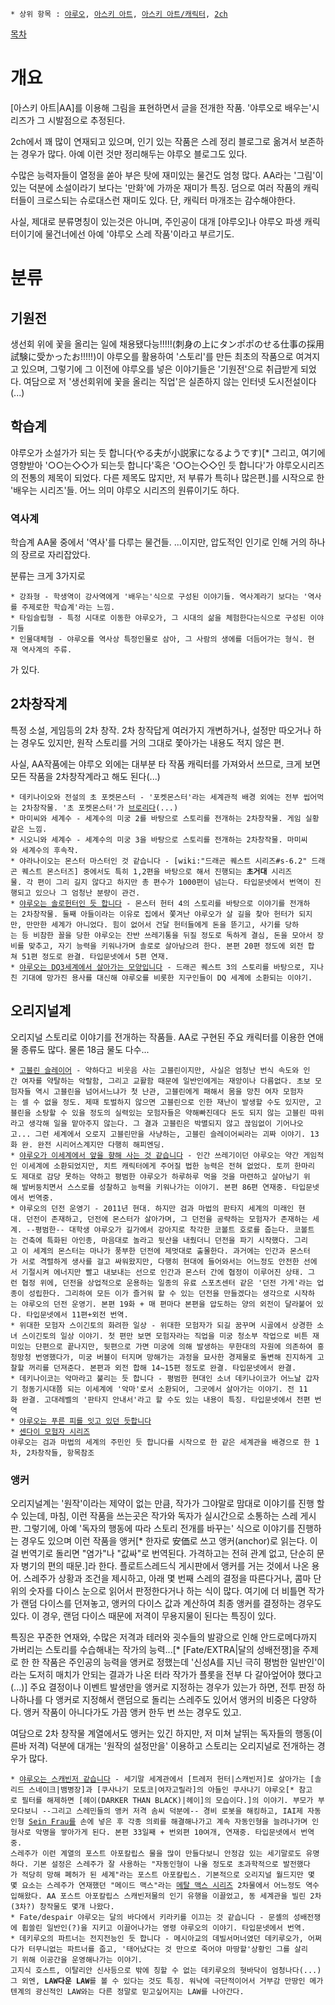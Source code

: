  * 상위 항목 : [[야루오]], [[아스키 아트]], [[아스키 아트/캐릭터]], [[2ch]]

[[목차]]
= 개요 =
[아스키 아트|AA]를 이용해 그림을 표현하면서 글을 전개한 작품. '야루오로 배우는'시리즈가 그 시발점으로 추정된다.

2ch에서 꽤 많이 연재되고 있으며, 인기 있는 작품은 스레 정리 블로그로 옮겨서 보존하는 경우가 많다. 아예 이런 것만 정리해두는 야루오 블로그도 있다.

수많은 능력자들이 열정을 쏟아 부은 탓에 재미있는 물건도 엄청 많다. AA라는 '그림'이 있는 덕분에 소설이라기 보다는 '만화'에 가까운 재미가 특징. 덤으로 여러 작품의 캐릭터들이 크로스되는 슈로대스런 재미도 있다. 단, 캐릭터 마개조는 감수해야한다.

사실, 제대로 분류명칭이 있는것은 아니며, 주인공이 대개 [야루오]나 야루오 파생 캐릭터이기에 물건너에선 아예 '야루오 스레 작품'이라고 부르기도.

= 분류 =
== 기원전 ==
생선회 위에 꽃을 올리는 일에 채용됐다능!!!!!(刺身の上にタンポポのせる仕事の採用試験に受かったお!!!!!)이 야루오를 활용하여 '스토리'를 만든 최초의 작품으로 여겨지고 있으며, 그렇기에 그 이전에 야루오를 넣은 이야기들은 '기원전'으로 취급받게 되었다.
여담으로 저 '생선회위에 꽃을 올리는 직업'은 실존하지 않는 인터넷 도시전설이다(...)

== 학습계 ==
야루오가 소설가가 되는 듯 합니다(やる夫が小説家になるようです)[* 그리고, 여기에 영향받아 '○○는◇◇가 되는듯 합니다'혹은 '○○는◇◇인 듯 합니다'가 야루오시리즈의 전통의 제목이 되었다. 다른 제목도 많지만, 저 부류가 특히나 많은편.]를 시작으로 한 '배우는 시리즈'들.
어느 의미 야루오 시리즈의 원류이기도 하다.


=== 역사계 ===
학습계 AA물 중에서 '역사'를 다루는 물건들. ...이지만, 압도적인 인기로 인해 거의 하나의 장르로 자리잡았다.

분류는 크게 3가지로
 * 강좌형 - 학생역이 강사역에게 '배우는'식으로 구성된 이야기들. 역사계라기 보다는 '역사를 주제로한 학습계'라는 느낌.
 * 타임슬립형 - 특정 시대로 이동한 야루오가, 그 시대의 삶을 체험한다는식으로 구성된 이야기들
 * 인물대체형 - 야루오를 역사상 특정인물로 삼아, 그 사람의 생에를 더듬어가는 형식. 현재 역사계의 주류.
가 있다.

== 2차창작계 ==
특정 소설, 게임등의 2차 창작. 2차 창작답게 여러가지 개변하거나, 설정만 따오거나 하는 경우도 있지만, 원작 스토리를 거의 그대로 쫓아가는 내용도 적지 않은 편.

사실, AA작품에는 야루오 외에는 대부분 타 작품 캐릭터를 가져와서 쓰므로, 크게 보면 모든 작품을 2차창작계라고 해도 된다(...)

 * 데키나이오와 전설의 초 포켓몬스터 - '포켓몬스터'라는 세계관적 배경 외에는 전부 씹어먹는 2차창작물. '초 포켓몬스터'가 [[브로리]]다(...)
 * 마미씨와 세계수 - 세계수의 미궁 2를 바탕으로 스토리를 전개하는 2차창작물. 게임 실황같은 느낌.
 * 시오니와 세계수 - 세계수의 미궁 3을 바탕으로 스토리를 전개하는 2차창작물. 마미씨와 세계수의 후속작.
 * 야라나이오는 몬스터 마스터인 것 같습니다 - [wiki:"드래곤 퀘스트 시리즈#s-6.2" 드래곤 퀘스트 몬스터즈] 중에서도 특히 1,2편을 바탕으로 해서 진행되는 '''초거대''' 시리즈물. 각 편이 그리 길지 않다고 하지만 총 편수가 1000편이 넘는다. 타입문넷에서 번역이 진행되고 있으나 그 엄청난 분량이 관건. 
 * [http://yaruonichijou.blog.fc2.com/blog-category-115.html 야루오는 솔로헌터인 듯 합니다] - 몬스터 헌터 4의 스토리를 바탕으로 이야기를 전개하는 2차창작물. 둘째 아들이라는 이유로 집에서 쫓겨난 야루오가 살 길을 찾아 헌터가 되지만, 만만한 세계가 아니었다. 힘이 없어서 건달 헌터들에게 돈을 뜯기고, 사기를 당하는 등 비참한 꼴을 당한 야루오는 잔반 쓰레기통을 뒤질 정도로 독하게 결심, 돈을 모아서 장비를 맞추고, 자기 능력을 키워나가며 솔로로 살아남으려 한다. 본편 20편 정도에 외전 합쳐 51편 정도로 완결. 타입문넷에서 5편 연재.
 * [http://yaruoyorozu.sblo.jp/article/35301304.html 야루오는 DQ3세계에서 살아가는 모양입니다] - 드래곤 퀘스트 3의 스토리를 바탕으로, 지나친 기대에 망가진 용사를 대신해 야루오를 비롯한 지구인들이 DQ 세계에 소환되는 이야기.

== 오리지널계 ==
오리지널 스토리로 이야기를 전개하는 작품들. AA로 구현된 주요 캐릭터를 이용한 연애물 종류도 많다. 물론 18금 물도 다수...

 * [http://yaruok.blog.fc2.com/blog-category-155.html 고블린 슬레이어] - 약하다고 비웃음 사는 고블린이지만, 사실은 엄청난 번식 속도와 인간 여자를 약탈하는 악랄함, 그리고 교활함 때문에 일반인에게는 재앙이나 다름없다. 초보 모험자들 역시 고블린을 넘어서느냐가 첫 난관, 고블린에게 패해서 몸을 망친 여자 모험자는 셀 수 없을 정도. 제때 토벌하지 않으면 고블린으로 인한 재난이 발생할 수도 있지만, 고블린을 소탕할 수 있을 정도의 실력있는 모험자들은 약해빠진데다 돈도 되지 않는 고블린 따위라고 생각해 일을 맡아주지 않는다. 그 결과 고블린은 박멸되지 않고 끊임없이 기어나오고... 그런 세계에서 오로지 고블린만을 사냥하는, 고블린 슬레이어씨라는 괴짜 이야기. 13화 완. 완전 시리어스계지만 다행히 해피엔딩.
 * [http://yaruonichijou.blog.fc2.com/blog-category-164.html 야루오가 이세계에서 앞을 향해 사는 것 같습니다] - 인간 쓰레기이던 야루오는 약간 게임적인 이세계에 소환되었지만, 치트 캐릭터에게 주어질 법한 능력은 전혀 없었다. 토끼 한마리도 제대로 감당 못하는 약하고 평범한 야루오가 하루하루 먹을 것을 마련하고 살아남기 위해 발버둥치면서 스스로를 성찰하고 능력을 키워나가는 이야기. 본편 86편 연재중. 타입문넷에서 번역중.
 * 야루오의 던전 운영기 - 2011년 현대. 하지만 검과 마법의 판타지 세계의 미래인 현대. 던전이 존재하고, 던전에 몬스터가 살아가며, 그 던전을 공략하는 모험자가 존재하는 세계. --평범한-- 대학생 야루오가 길가에서 강아지로 착각한 코볼트 호로를 줍는다. 코볼트는 건축에 특화된 아인종, 마음대로 놀라고 뒷산을 내줬더니 던전을 파기 시작했다. 그리고 이 세계의 몬스터는 마나가 풍부한 던전에 제멋대로 출몰한다. 과거에는 인간과 몬스터가 서로 격렬하게 생사를 걸고 싸워왔지만, 다행히 현대에 들어와서는 어느정도 안전한 선에서 기절시켜 에너지만 빨고 내보내는 선으로 인간과 몬스터 간에 협정이 이루어진 상태. 그런 협정 위에, 던전을 상업적으로 운용하는 일종의 유료 스포츠센터 같은 '던전 가게'라는 업종이 성립한다. 그리하여 모든 이가 즐거워 할 수 있는 던전을 만들겠다는 생각으로 시작하는 야루오의 던전 운영기. 본편 19화 + 매 편마다 본편을 압도하는 양의 외전이 달라붙어 있다. 타입문넷에서 11편+외전 번역.
 * 위대한 모험자 스이긴토의 화려한 일상 - 위대한 모험자가 되길 꿈꾸며 시골에서 상경한 소녀 스이긴토의 일상 이야기. 첫 편만 보면 모험자라는 직업을 미궁 청소부 작업으로 비튼 재미있는 단편으로 끝나지만, 뒷편으로 가면 미궁에 의해 발생하는 무한대의 자원에 의존하여 흥청망청 번영했다가, 미궁 버블이 터지며 망해가는 과정을 묘사한 경제물로 돌변해 진지하게 고찰할 꺼리를 던져준다. 본편과 외전 합해 14~15편 정도로 완결. 타입문넷에서 완결.
 * 데키나이코는 악마라고 불리는 듯 합니다 - 평범한 현대인 소녀 데키나이코가 어느날 갑자기 청동기시대쯤 되는 이세계에 '악마'로서 소환되어, 그곳에서 살아가는 이야기. 전 11화 완결. 고대레벨의 '판타지 안내서'라고 할 수도 있는 내용이 특징. 타입문넷에서 전편 번역
 * [[야루오는 푸른 피를 잇고 있던 듯합니다]]
 * [[센다이 모험자 시리즈]]
 야루오는 검과 마법의 세계의 주민인 듯 합니다를 시작으로 한 같은 세계관을 배경으로 한 1차, 2차창작들, 항목참조

=== 앵커 ===
오리지널계는 '원작'이라는 제약이 없는 만큼, 작가가 그야말로 맘대로 이야기를 진행 할 수 있는데, 마침, 이런 작품을 쓰는곳은 작가와 독자가 실시간으로 소통하는 스레 게시판.
그렇기에, 아예 '독자의 행동에 따라 스토리 전개를 바꾸는' 식으로 이야기를 진행하는 경우도 있으며 이런 작품을 앵커[* 한자로 安価로 쓰고 앵커(anchor)로 읽는다. 이걸 번역기로 돌리면 "염가"나 "값싸"로 번역된다. 가격하고는 전혀 관계 없고, 단순히 문자 병기의 편의 때문.]라 한다. 플로트스레드식 게시판에서 앵커를 거는 것에서 나온 용어. 스레주가 상황과 조건을 제시하고, 아래 몇 번째 스레의 결정을 따른다거나, 콤마 단위의 숫자를 다이스 눈으로 읽어서 판정한다거나 하는 식이 많다. 여기에 더 비틀면 작가가 랜덤 다이스를 던져놓고, 앵커의 다이스 값과 계산하여 최종 앵커를 결정하는 경우도 있다. 이 경우, 랜덤 다이스 때문에 저격이 무용지물이 된다는 특징이 있다.

특징은 꾸준한 연재와, 수많은 저격과 테러와 굇수들의 발광으로 인해 안드로메다까지 가버리는 스토리를 수습해내는 작가의 능력...[* [Fate/EXTRA|달의 성배전쟁]을 주제로 한 한 작품은 주인공의 능력을 앵커로 정했는데 '신성A를 지닌 극히 평범한 일반인'이라는 도저히 매치가 안되는 결과가 나온 터라 작가가 플롯을 전부 다 갈아엎어야 했다고(...)] 주요 결정이나 이벤트 발생만을 앵커로 지정하는 경우가 있는가 하면, 전투 판정 하나하나를 다 앵커로 지정해서 랜덤으로 돌리는 스레주도 있어서 앵커의 비중은 다양하다. 앵커 작품이 아니다가도 가끔 앵커 한두 번 쓰는 경우도 있고.

여담으로 2차 창작물 계열에서도 앵커는 있긴 하지만, 저 미쳐 날뛰는 독자들의 행동(이른바 저격) 덕분에 대개는 '원작의 설정만을' 이용하고 스토리는 오리지널로 전개하는 경우가 많다.

 * [http://yymatome.blog.fc2.com/blog-category-65.html 야루오는 스캐빈저 같습니다] - 세기말 세계관에서 [트레저 헌터|스캐빈저]로 살아가는 [솔리드 스네이크|뱀병장]과 [쿠사나기 모토코|여자고릴라]의 아들인 쿠사나기 야루오[* 참고로 필터를 해제하면 [헤이(DARKER THAN BLACK)|헤이]의 모습이다.]의 이야기. 부모가 부모다보니 --그리고 스레민들의 앵커 저격 솜씨 덕분에-- 경비 로봇을 해킹하고, IAI제 자동인형 [[종말의 크로니클/등장인물#s-1.1.3.1|Sein Frau]]를 손에 넣은 후 각종 의뢰를 해결해나가고 계속 자동인형을 늘려나가며 인형사로 악명을 쌓아가게 된다. 본편 33일째 + 번외편 10여개, 연재중. 타입문넷에서 번역중.
 스레주가 이런 계열의 포스트 아포칼립스 물을 많이 만들다보니 안정감 있는 세기말로도 유명하다. 기본 설정은 스레주가 잘 사용하는 "자동인형이 나올 정도로 초과학적으로 발전했다가 적당히 망해 폐허가 된 세계"라는 포스트 아포칼립스. 기본적으로 오리지널 월드지만 몇몇 요소는 스레주가 연재했던 "메이드 맥스"라는 [[메탈 맥스 시리즈]] 2차물에서 어느정도 역수입해왔다. AA 포스트 아포칼립스 스캐빈저물의 인기 유행을 이끌었고, 동 세계관을 빌린 2차(3차?) 창작물도 몇개 나왔다.
 * Fate/despair 야루오는 달의 바다에서 키라키를 이끄는 것 같습니다 - 문셸의 성배전쟁에 휩쓸린 일반인(?)을 지키고 이끌어나가는 영령 야루오의 이야기. 타입문넷에서 번역.
 * 데키루오의 파트너는 전지전능인 듯 합니다 - 메시아교의 데빌서머너였던 데키루오가, 어쩌다가 터무니없는 파트너를 줍고, '태어났다는 것 만으로 죽어야 마땅할'상황인 그를 살리기 위해 이공간을 운영해나가는 이야기.
 고지식 호스트, 이탈리안 신사등으로 밖에 칭할 수 없는 데키루오의 혓바닥이 엄청나다(...)
 그 외엔, '''LAW다운 LAW'''를 볼 수 있다는 것도 특징. 워낙에 극단적이어서 거부감 만땅인 메가텐계의 광신적인 LAW와는 다른 정말로 믿고싶어지는 LAW를 나아간다.
